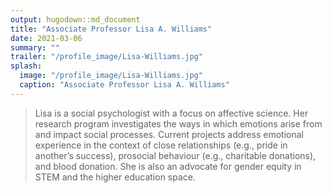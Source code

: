 ```yaml
---
output: hugodown::md_document
title: "Associate Professor Lisa A. Williams"
date: 2021-03-06
summary: ""
trailer: "/profile_image/Lisa-Williams.jpg"
splash:
  image: "/profile_image/Lisa-Williams.jpg"
  caption: "Associate Professor Lisa A. Williams"
---
```


> Lisa is a social psychologist with a focus on affective science. Her research program investigates the ways in which emotions arise from and impact social processes. Current projects address emotional experience in the context of close relationships (e.g., pride in another's success), prosocial behaviour (e.g., charitable donations), and blood donation. She is also an advocate for gender equity in STEM and the higher education space.

